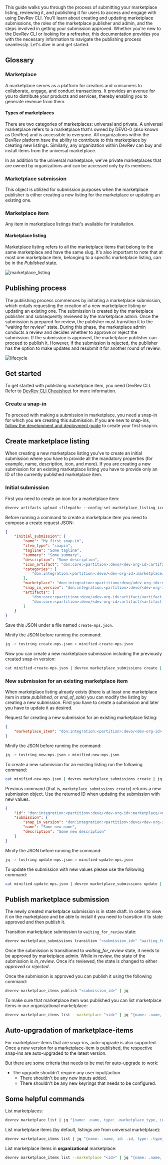 This guide walks you through the process of submitting your marketplace listing, reviewing it, and publishing it for users to access and engage with using DevRev CLI. You'll learn about creating and updating marketplace submissions, the roles of the marketplace publisher and admin, and the steps involved in getting your submission approved. Whether you're new to the DevRev CLI or looking for a refresher, this documentation provides you with the necessary information to navigate the publishing process seamlessly. Let's dive in and get started.

## Glossary

### Marketplace

A marketplace serves as a platform for creators and consumers to collaborate, engage, and conduct transactions. It provides an avenue for you to distribute your products and services, thereby enabling you to generate revenue from them.

#### Types of marketplaces

There are two categories of marketplaces: universal and private. A universal marketplace refers to a marketplace that's owned by DEVO-0 (also known as DevRev) and is accessible to everyone. All organizations within the DevRev platform have the ability to contribute to this marketplace by creating new listings. Similarly, any organization within DevRev can buy and install items from the universal marketplace.

In an addition to the universal marketplace, we've private marketplaces that are owned by organizations and can be accessed only by its members.

### Marketplace submission

This object is utilized for submission purposes when the marketplace publisher is either creating a new listing for the marketplace or updating an existing one.

### Marketplace item

Any item in marketplace listings that's available for installation.

#### Marketplace listing

Marketplace listing refers to all the marketplace items that belong to the same marketplace and have the same slug. It's also important to note that at most one marketplace item, belonging to a specific marketplace listing, can be in the _Published_ state.

![marketplace_listing](https://github.com/devrev/fern-api-docs/assets/74637789/fb0b82c7-99ae-492c-935a-69b62648097a)

## Publishing process

The publishing process commences by initiating a marketplace submission, which entails requesting the creation of a new marketplace listing or updating an existing one. The submission is created by the marketplace publisher and subsequently reviewed by the marketplace admin. Once the submission is prepared for review, the publisher must transition it to the "waiting for review" state. During this phase, the marketplace admin conducts a review and decides whether to approve or reject the submission. If the submission is approved, the marketplace publisher can proceed to publish it. However, if the submission is rejected, the publisher has the option to make updates and resubmit it for another round of review.

![lifecycle](https://github.com/devrev/fern-api-docs/assets/74637789/d46e0c84-7331-4ce0-8fd4-19399bc77812)

## Get started

To get started with publishing marketplace item, you need DevRev CLI. Refer to [DevRev CLI Cheatsheet](/welcome/snap-in-development/references/install-dev-rev-cli) for more information.

### Create a snap-in

To proceed with making a submission in marketplace, you need a snap-in for which you are creating this submission. If you are new to snap-ins, [follow the development and deployment guide](/welcome/snap-in-development/tutorials/overview) to create your first snap-in.

## Create marketplace listing

When creating a new marketplace listing you've to create an initial submission where you have to provide all the mandatory properties (for example, name, description, icon, and more). If you are creating a new submission for an existing marketplace listing you have to provide only an ID of the currently published marketplace item.

### Initial submission

First you need to create an icon for a marketplace item:

```bash
devrev artifacts upload <filepath> --config-set marketplace_listing_icon
```

Before running a command to create a marketplace item you need to compose a create request JSON:

```json
{
    "initial_submission": {
        "name": "My first snap-in",
        "item_type": "snapin",
        "tagline": "Some tagline",
        "summary": "Some summary",
        "description": "Some description",
        "icon_artifact": "don:core:<partition>:devo/<dev-org-id>:artifact/<artifact-id>",
        "categories": [
            "don:integration:<partition>:devo/<dev-org-id>:marketplace/<marketplace-id>:marketplace-category/<category-id>"
        ],
        "marketplace": "don:integration:<partition>:devo/<dev-org-id>:marketplace/<marketplace-id>",
        "snap_in_version": "don:integration:<partition>:devo/<dev-org-id>:snap_in_package/<snap-in-package-id>:snap_in_version/<snap-in-version-id>",
        "artifacts": [
            "don:core:<partition>:devo/<dev-org-id>:artifact/<artifact-id>",
            "don:core:<partition>:devo/<dev-org-id>:artifact/<artifact-id>"
        ]
    }
}
```

Save this JSON under a file named `create-mps.json`.

Minify the JSON before running the command:

```bash
jq -r tostring create-mps.json > minified-create-mps.json
```

Now you can create a new marketplace submission including the previously created snap-in version:

```bash
cat minified-create-mps.json | devrev marketplace_submissions create | jq
```

### New submission for an existing marketplace item

When marketplace listing already exists (there is at least one marketplace item in state _published_, or _end_of_sale_) you can modify the listing by creating a new submission. First you have to create a submission and later you have to update it as desired.

Request for creating a new submission for an existing marketplace listing:

```json
{
    "marketplace_item": "don:integration:<partition>:devo/<dev-org-id>:marketplace/<marketplace-id>:marketplace_item/<marketplace-item-id>"
}
```

Minify the JSON before running the command:

```bash
jq -r tostring new-mps.json > minified-new-mps.json
```

To create a new submission for an existing listing run the following command:

```bash
cat minified-new-mps.json | devrev marketplace_submissions create | jq
```

Previous command (that is, `marketplace_submissions create`) returns a new submission object. Use the returned ID when updating the submission with new values.

```json
{
    "id": "don:integration:<partition>:devo/<dev-org-id>:marketplace/<marketplace-id>:marketplace_submission/<marketplace-submission-id>",
    "submission": {
        "snap_in_version": "don:integration:<partition>:devo/<dev-org-id>:snap_in_package/<snap-in-package-id>:snap_in_version/<snap-in-version-id>",
        "name": "Some new name",
        "description": "Some new description"
    }
}
```

Minify the JSON before running the command:

```bash
jq -r tostring update-mps.json > minified-update-mps.json
```

To update the submission with new values please use the following command:

```bash
cat minified-update-mps.json | devrev marketplace_submissions update | jq
```

## Publish marketplace submission

The newly created marketplace submission is in state draft. In order to view it on the marketplace and be able to install it you need to transition it to state approved and then publish it.

Transition marketplace submission to `waiting_for_review` state:

```bash
devrev marketplace_submissions transition "<submission_id>" "waiting_for_review" | jq
```

Once the submission is transitioned to _waiting_for_review_ state, it needs to be approved by marketplace admin. While in review, the state of the submission is _in_review_. Once it's reviewed, the state is changed to either _approved_ or _rejected_.

Once the submission is approved you can publish it using the following command:

```bash
devrev marketplace_items publish "<submission_id>" | jq
```

To make sure that marketplace item was published you can list marketplace items in our organizational marketplace:

```bash
devrev marketplace_items list --marketplace "<id>" | jq "{name: .name, id: .id}"
```

## Auto-upgradation of marketplace-items

For marketplace-items that are snap-ins, auto-upgrade is also supported.
Once a new version for a marketplace-item is published, the respective snap-ins are auto-upgraded to the latest version.

But there are some criteria that needs to be met for auto-upgrade to work:

- The upgrade shouldn't require any user input/action.
  - There shouldn't be any new inputs added.
  - There shouldn't be any new keyrings that needs to be configured.

## Some helpful commands

List marketplaces:

```bash
devrev marketplace list | jq "{name: .name, type: .marketplace_type, id: .id}"
```

List marketplace items (by default, listings are from universal marketplace):

```bash
devrev marketplace_items list | jq "{name: .name, id: .id, type: .type}"
```

List marketplace items in **organizational** marketplace:

```bash
devrev marketplace_items list --marketplace "<id>" | jq "{name: .name, id: .id, type: .type}"
```
